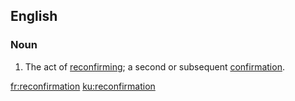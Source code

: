 ==English==
===Noun===
{{en-noun}}
# The act of [[reconfirm]]ing; a second or subsequent [[confirmation]].

[[fr:reconfirmation]]
[[ku:reconfirmation]]